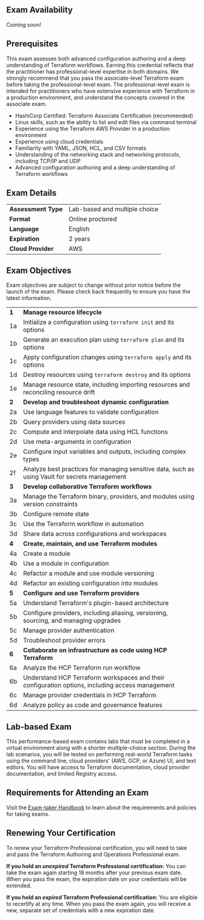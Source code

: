 <!-- Each "## Heading Two" section in this document will be used to populate an FAQ item -->

## Exam Availability

Coming soon! 

## Prerequisites

This exam assesses both advanced configuration authoring and a deep understanding of Terraform workflows. Earning this credential reflects that the  practitioner has professional-level expertise in both domains. We strongly recommend that you pass the associate-level Terraform exam before taking the professional-level exam. The professional-level exam is intended for practitioners who have extensive experience with Terraform in a production environment, and understand the concepts covered in the associate exam. 

- HashiCorp Certified: Terraform Associate Certification (recommended)
- Linux skills, such as the ability to list and edit files via command terminal
- Experience using the Terraform AWS Provider in a production environment
- Experience using cloud credentials 
- Familiarity with YAML, JSON, HCL, and CSV formats
- Understanding of the networking stack and networking protocols, including TCP/IP and UDP
- Advanced configuration authoring and a deep understanding of Terraform workflows

<ThemedImage
	lightSrc="https://www.datocms-assets.com/2885/1719948130-terraform-pro-prereq-brandupdate.png"
	darkSrc="https://www.datocms-assets.com/2885/1719948130-terraform-pro-prereq-brandupdate.png"
	alt="an associate badge on the left with an arrow pointing to a professional badge on the right"
	width="515"
	height="279"
/>

## Exam Details

|                     |                               |
| ------------------- | ----------------------------- |
| **Assessment Type** | Lab-based and multiple choice |
| **Format**          | Online proctored              |
| **Language**        | English                       |
| **Expiration**      | 2 years                       |
| **Cloud Provider**  | AWS                           |

## Exam Objectives

Exam objectives are subject to change without prior notice before the launch of the exam. Please check back frequently to ensure you have the latest information.

|       |                                                                                                     |
| ----- | --------------------------------------------------------------------------------------------------- |
| **1** | **Manage resource lifecycle**                                                                   |
| 1a | Initialize a configuration using `terraform init` and its options                   |
| 1b | Generate an execution plan using `terraform plan` and its options                   |
| 1c | Apply configuration changes using `terraform apply` and its options                 |
| 1d | Destroy resources using `terraform destroy` and its options                         |
| 1e | Manage resource state, including importing resources and reconciling resource drift |
| **2** | **Develop and troubleshoot dynamic configuration**                                              |
| 2a | Use language features to validate configuration                                                |
| 2b | Query providers using data sources                                                             |
| 2c | Compute and interpolate data using HCL functions                                               |
| 2d | Use meta-arguments in configuration                                                            |
| 2e | Configure input variables and outputs, including complex types                                 |
| 2f | Analyze best practices for managing sensitive data, such as using Vault for secrets management |
| **3**  | **Develop collaborative Terraform workflows**                          |
| 3a | Manage the Terraform binary, providers, and modules using version constraints |
| 3b | Configure remote state                                                        |
| 3c | Use the Terraform workflow in automation                                      |
| 3d | Share data across configurations and workspaces                               |
| **4**  | **Create, maintain, and use Terraform modules**     |
| 4a | Create a module                                 |
| 4b | Use a module in configuration                   |
| 4c | Refactor a module and use module versioning     |
| 4d | Refactor an existing configuration into modules |
| **5**  | **Configure and use Terraform providers**                                            |
| 5a | Understand Terraform's plugin-based architecture                                     |
| 5b | Configure providers, including aliasing, versioning, sourcing, and managing upgrades |
| 5c | Manage provider authentication                                                       |
| 5d | Troubleshoot provider errors                                                         |
| **6**  | **Collaborate on infrastructure as code using HCP Terraform**                                 |
| 6a | Analyze the HCP Terraform run workflow                                                           |
| 6b | Understand HCP Terraform workspaces and their configuration options, including access management |
| 6c | Manage provider credentials in HCP Terraform                                                     |
| 6d | Analyze policy as code and governance features                                                     |

## Lab-based Exam

This performance-based exam contains labs that must be completed in a virtual environment along with a shorter multiple-choice section. During the lab scenarios, you will be tested on performing real-world Terraform tasks using the command line, cloud providers' (AWS, GCP, or Azure) UI, and text editors. You will have access to Terraform documentation, cloud provider documentation, and limited Registry access.

## Requirements for Attending an Exam

Visit the [Exam-taker Handbook](https://hashicorp-certifications.zendesk.com/hc/en-us/articles/360048211571) to learn about the requirements and policies for taking exams.

## Renewing Your Certification

To renew your Terraform Professional certification, you will need to take and pass the Terraform Authoring and Operations Professional exam.

**If you hold an _unexpired_ Terraform Professional certification:** You can take the exam again starting 18 months after your previous exam date. When you pass the exam, the expiration date on your credentials will be extended.

**If you hold an _expired_ Terraform Professional certification:** You are eligible to recertify at any time. When you pass the exam again, you will receive a new, separate set of credentials with a new expiration date.
